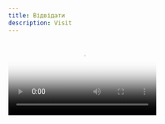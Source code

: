 ```yaml
---
title: Відвідати
description: Visit
---
```


<Video src="/assets/events/01.mp4" poster="/assets/events/poster.png" />

## 81-і роковини в часи болю

29-30 вересня в Національному історико-меморіальному заповіднику «Бабин Яр» відбулися пам’ятні заходи присвячені 81-й роковині трагедії.

<Image src="/assets/events/img_0.png" alt="Sample" />

Була презентована дводенна аудіовізуальна інсталяція «Чорний куб часу», яка відображає ідею «живої рани, що ніяк не загоїться». За допомогою аудіовізуальних ефектів, інсталяція допомагає відвідувачам емоційно відчути відлуння трагедії, що не покидає нас навіть через 80 років.

<Image src="/assets/events/img_1.png" alt="Sample" />

29 вересня об 11:00 та 18.00 біля символічної синагоги «Місце для роздумів» та пам’ятника «Менора» відбувся спільний міжрелігійний захід (молитви).

<Image src="/assets/events/img_2.png" alt="Sample" />

Також, цими днями були відкриті для відвідування інші інсталяції - «Дзеркальне поле», «Кристалічна стіна плачу», символічна синагога «Місце для роздумів» та камерна художня виставка Матвія Вайсберга «Чужі доми»,- серія картин, на яких зображені будинки євреїв, що були знищені в період Голокосту.

<Image src="/assets/events/img_3.png" alt="Sample" />

Роковини в часи болю, цей живий біль, який сьогодні переживає народ України, стає ще одним нагадуванням всім нам, що війна - це зло, що геноцид - це те, чого немає бути ніколи на нашій Землі.

<Image src="/assets/events/img_4.png" alt="Sample" />

